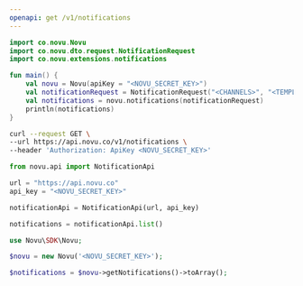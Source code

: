 ```yaml
---
openapi: get /v1/notifications
---
```



<ApikeyWarning />

<RequestExample>

```kotlin Kotlin
import co.novu.Novu
import co.novu.dto.request.NotificationRequest
import co.novu.extensions.notifications

fun main() {
    val novu = Novu(apiKey = "<NOVU_SECRET_KEY>")
    val notificationRequest = NotificationRequest("<CHANNELS>", "<TEMPLATES>", "<EMAILS>", "<SEARCH>");
    val notifications = novu.notifications(notificationRequest)
    println(notifications)
}
```

```bash cURL
curl --request GET \
--url https://api.novu.co/v1/notifications \
--header 'Authorization: ApiKey <NOVU_SECRET_KEY>'
```

```python Python
from novu.api import NotificationApi

url = "https://api.novu.co"
api_key = "<NOVU_SECRET_KEY>"

notificationApi = NotificationApi(url, api_key)

notifications = notificationApi.list()
```

```php PHP
use Novu\SDK\Novu;

$novu = new Novu('<NOVU_SECRET_KEY>');

$notifications = $novu->getNotifications()->toArray();
```

</RequestExample>
